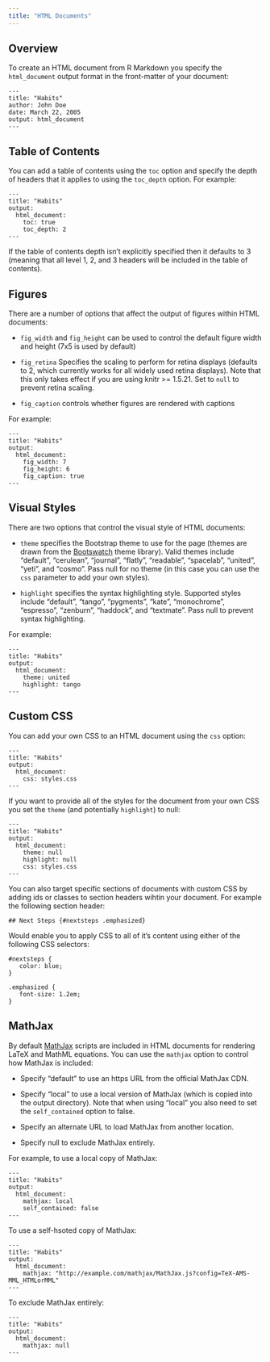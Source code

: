 ```yaml
---
title: "HTML Documents"
---
```


## Overview

To create an HTML document from R Markdown you specify the `html_document` output format in the front-matter of your document:

    ---
    title: "Habits"
    author: John Doe
    date: March 22, 2005
    output: html_document
    ---

## Table of Contents

You can add a table of contents using the `toc` option and specify the depth of headers that it applies to using the `toc_depth` option. For example:

    ---
    title: "Habits"
    output:
      html_document:
        toc: true
        toc_depth: 2
    ---

If the table of contents depth isn't explicitly specified then it defaults to 3 (meaning that all level 1, 2, and 3 headers will be included in the table of contents).

## Figures

There are a number of options that affect the output of figures within HTML documents:

* `fig_width` and  `fig_height` can be used to control the default figure width and height (7x5 is used by default)

* `fig_retina` Specifies the scaling to perform for retina displays (defaults to 2, which currently works for all widely used retina displays). Note that this only takes effect if you are using knitr >= 1.5.21. Set to `null` to prevent retina scaling.

* `fig_caption` controls whether figures are rendered with captions

For example:

    ---
    title: "Habits"
    output:
      html_document:
        fig_width: 7
        fig_height: 6
        fig_caption: true
    ---


## Visual Styles

There are two options that control the visual style of HTML documents:

* `theme` specifies the Bootstrap theme to use for the page (themes are drawn from the [Bootswatch](http://bootswatch.com/) theme library). Valid themes include "default", "cerulean", "journal", "flatly", "readable", "spacelab", "united", "yeti", and "cosmo". Pass null for no theme (in this case you can use the `css` parameter to add your own styles).

* `highlight` specifies the syntax highlighting style. Supported styles include "default", "tango", "pygments", "kate", "monochrome", "espresso", "zenburn", "haddock", and "textmate". Pass null to prevent syntax highlighting.

For example:

    ---
    title: "Habits"
    output:
      html_document:
        theme: united
        highlight: tango
    ---

## Custom CSS

You can add your own CSS to an HTML document using the `css` option:

    ---
    title: "Habits"
    output:
      html_document:
        css: styles.css
    ---

If you want to provide all of the styles for the document from your own CSS you set the `theme` (and potentially `highlight`) to null:

    ---
    title: "Habits"
    output:
      html_document:
        theme: null
        highlight: null
        css: styles.css
    ---

You can also target specific sections of documents with custom CSS by adding ids or classes to section headers wihtin your document. For example the following section
header:

    ## Next Steps {#nextsteps .emphasized}

Would enable you to apply CSS to all of it's content using either of the following CSS selectors:

    #nextsteps {
       color: blue;
    }

    .emphasized {
       font-size: 1.2em;
    }


## MathJax

By default [MathJax](http://www.mathjax.org/) scripts are included in HTML documents for rendering LaTeX and MathML equations. You can use the `mathjax` option to control how MathJax is included:

* Specify "default" to use an https URL from the official MathJax CDN.

* Specify "local" to use a local version of MathJax (which is copied into the output directory). Note that when using "local" you also need to set the `self_contained` option to false.

* Specify an alternate URL to load MathJax from another location.

* Specify null to exclude MathJax entirely.

For example, to use a local copy of MathJax:

    ---
    title: "Habits"
    output:
      html_document:
        mathjax: local
        self_contained: false
    ---

To use a self-hsoted copy of MathJax:

    ---
    title: "Habits"
    output:
      html_document:
        mathjax: "http://example.com/mathjax/MathJax.js?config=TeX-AMS-MML_HTMLorMML"
    ---

To exclude MathJax entirely:

    ---
    title: "Habits"
    output:
      html_document:
        mathjax: null
    ---

